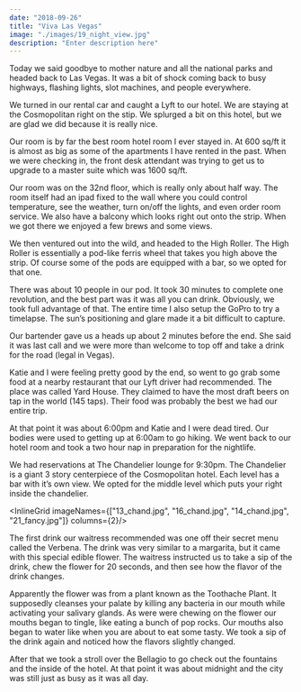 ```yaml
---
date: "2018-09-26"
title: "Viva Las Vegas"
image: "./images/19_night_view.jpg"
description: "Enter description here"
---
```



Today we said goodbye to mother nature and all the national parks and headed back to Las Vegas. It was a bit of shock coming back to busy highways, flashing lights, slot machines, and people everywhere.

We turned in our rental car and caught a Lyft to our hotel. We are staying at the Cosmopolitan right on the stip. We splurged a bit on this hotel, but we are glad we did because it is really nice.

<ImageTrifecta topImageName="03.2_cosmo.jpg" bottomImageName="20_bed.jpg" portraitImageName="03_cosmo.jpg"/>

Our room is by far the best room hotel room I ever stayed in. At 600 sq/ft it is almost as big as some of the apartments I have rented in the past. When we were checking in, the front desk attendant was trying to get us to upgrade to a master suite which was 1600 sq/ft.

Our room was on the 32nd floor, which is really only about half way. The room itself had an ipad fixed to the wall where you could control temperature, see the weather, turn on/off the lights, and even order room service. We also have a balcony which looks right out onto the strip. When we got there we enjoyed a few brews and some views.

<ImageTrifecta topImageName="02_view.jpg" bottomImageName="19_night_view.jpg" portraitImageName="01_balcony.jpg"/>

We then ventured out into the wild, and headed to the High Roller. The High Roller is essentially a pod-like ferris wheel that takes you high above the strip. Of course some of the pods are equipped with a bar, so we opted for that one.

<ImageTrifecta topImageName="05_high_roller.jpg" bottomImageName="06_pod.jpg" portraitImageName="07_pod_bar.jpg" orientation="left"/>

There was about 10 people in our pod. It took 30 minutes to complete one revolution, and the best part was it was all you can drink. Obviously, we took full advantage of that. The entire time I also setup the GoPro to try a timelapse. The sun’s positioning and glare made it a bit difficult to capture.

<Youtube videoUrl="https://www.youtube.com/embed/e_Vh1E8xcuY"/>

Our bartender gave us a heads up about 2 minutes before the end. She said it was last call and we were more than welcome to top off and take a drink for the road (legal in Vegas).

Katie and I were feeling pretty good by the end, so went to go grab some food at a nearby restaurant that our Lyft driver had recommended. The place was called Yard House. They claimed to have the most draft beers on tap in the world (145 taps). Their food was probably the best we had our entire trip.

At that point it was about 6:00pm and Katie and I were dead tired. Our bodies were used to getting up at 6:00am to go hiking. We went back to our hotel room and took a two hour nap in preparation for the nightlife.

We had reservations at The Chandelier lounge for 9:30pm. The Chandelier is a giant 3 story centerpiece of the Cosmopolitan hotel. Each level has a bar with it’s own view. We opted for the middle level which puts your right inside the chandelier.

<InlineGrid imageNames={["13_chand.jpg", "16_chand.jpg", "14_chand.jpg", "21_fancy.jpg"]} columns={2}/>

The first drink our waitress recommended was one off their secret menu called the Verbena. The drink was very similar to a margarita, but it came with this special edible flower. The waitress instructed us to take a sip of the drink, chew the flower for 20 seconds, and then see how the flavor of the drink changes.

<InlineImage imageName="15_drink.jpg"/>

Apparently the flower was from a plant known as the Toothache Plant. It supposedly cleanses your palate by killing any bacteria in our mouth while activating your salivary glands. As were were chewing on the flower our mouths began to tingle, like eating a bunch of pop rocks. Our mouths also began to water like when you are about to eat some tasty. We took a sip of the drink again and noticed how the flavors slightly changed.

After that we took a stroll over the Bellagio to go check out the fountains and the inside of the hotel. At that point it was about midnight and the city was still just as busy as it was all day.

<InlineImage imageName="17_bellagio.jpg"/>
